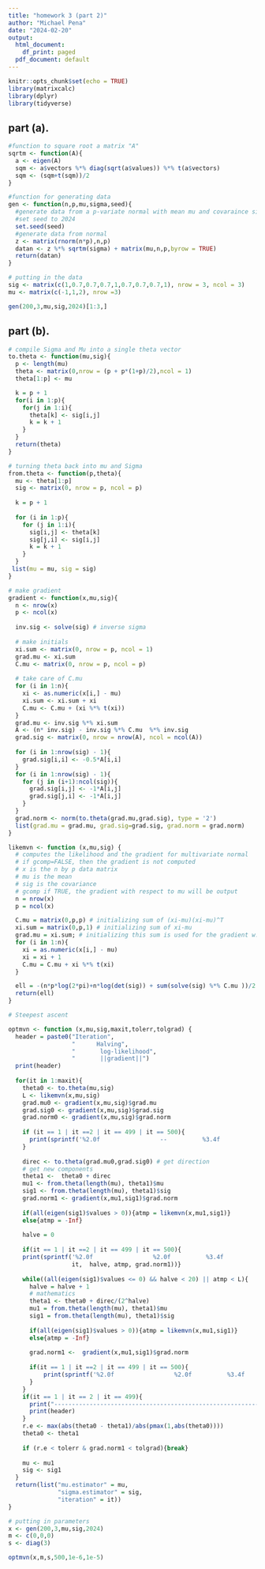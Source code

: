 ```yaml
---
title: "homework 3 (part 2)"
author: "Michael Pena"
date: "2024-02-20"
output:
  html_document:
    df_print: paged
  pdf_document: default
---
```


```r
knitr::opts_chunk$set(echo = TRUE)
library(matrixcalc)
library(dplyr)
library(tidyverse)
```

## part (a).

```r
#function to square root a matrix "A"
sqrtm <- function(A){
  a <- eigen(A)
  sqm <- a$vectors %*% diag(sqrt(a$values)) %*% t(a$vectors)
  sqm <- (sqm+t(sqm))/2
}

#function for generating data
gen <- function(n,p,mu,sigma,seed){
  #generate data from a p-variate normal with mean mu and covaraince sigma
  #set seed to 2024
  set.seed(seed)
  #generate data from normal
  z <- matrix(rnorm(n*p),n,p)
  datan <- z %*% sqrtm(sigma) + matrix(mu,n,p,byrow = TRUE)
  return(datan)
}
```

```r
# putting in the data
sig <- matrix(c(1,0.7,0.7,0.7,1,0.7,0.7,0.7,1), nrow = 3, ncol = 3)
mu <- matrix(c(-1,1,2), nrow =3)

gen(200,3,mu,sig,2024)[1:3,]


```

## part (b).
 
```r
# compile Sigma and Mu into a single theta vector
to.theta <- function(mu,sig){
  p <- length(mu)
  theta <- matrix(0,nrow = (p + p*(1+p)/2),ncol = 1)
  theta[1:p] <- mu

  k = p + 1
  for(i in 1:p){
    for(j in 1:i){
      theta[k] <- sig[i,j]
      k = k + 1
    }
  }
  return(theta)
}
```


```r
# turning theta back into mu and Sigma
from.theta <- function(p,theta){
  mu <- theta[1:p]
  sig <- matrix(0, nrow = p, ncol = p)
  
  k = p + 1
  
  for (i in 1:p){
    for (j in 1:i){
      sig[i,j] <- theta[k]
      sig[j,i] <- sig[i,j]
      k = k + 1
    }
  }
 list(mu = mu, sig = sig) 
}
```

 
```r
# make gradient
gradient <- function(x,mu,sig){
  n <- nrow(x)
  p <- ncol(x)
  
  inv.sig <- solve(sig) # inverse sigma
  
  # make initials
  xi.sum <- matrix(0, nrow = p, ncol = 1)
  grad.mu <- xi.sum
  C.mu <- matrix(0, nrow = p, ncol = p)
  
  # take care of C.mu
  for (i in 1:n){
    xi <- as.numeric(x[i,] - mu)
    xi.sum <- xi.sum + xi
    C.mu <- C.mu + (xi %*% t(xi))
  }
  grad.mu <- inv.sig %*% xi.sum
  A <- (n* inv.sig) - inv.sig %*% C.mu  %*% inv.sig
  grad.sig <- matrix(0, nrow = nrow(A), ncol = ncol(A))
  
  for (i in 1:nrow(sig) - 1){
    grad.sig[i,i] <- -0.5*A[i,i]
  }
  for (i in 1:nrow(sig) - 1){
    for (j in (i+1):ncol(sig)){
      grad.sig[i,j] <- -1*A[i,j]
      grad.sig[j,i] <- -1*A[i,j]
    }
  }
  grad.norm <- norm(to.theta(grad.mu,grad.sig), type = '2')
  list(grad.mu = grad.mu, grad.sig=grad.sig, grad.norm = grad.norm)
}

```

 
```r
likemvn <- function (x,mu,sig) {
  # computes the likelihood and the gradient for multivariate normal
  # if gcomp=FALSE, then the gradient is not computed
  # x is the n by p data matrix
  # mu is the mean
  # sig is the covariance
  # gcomp if TRUE, the gradient with respect to mu will be output
  n = nrow(x)
  p = ncol(x)

  C.mu = matrix(0,p,p) # initializing sum of (xi-mu)(xi-mu)^T
  xi.sum = matrix(0,p,1) # initializing sum of xi-mu
  grad.mu = xi.sum; # initializing this sum is used for the gradient w.r.t. mu
  for (i in 1:n){
    xi = as.numeric(x[i,] - mu)
    xi = xi + 1
    C.mu = C.mu + xi %*% t(xi)
  }

  ell = -(n*p*log(2*pi)+n*log(det(sig)) + sum(solve(sig) %*% C.mu ))/2
  return(ell)
}

```

```r
# Steepest ascent

optmvn <- function (x,mu,sig,maxit,tolerr,tolgrad) {
  header = paste0("Iteration",
                  "      Halving",
                  "       log-likelihood",
                  "       ||gradient||")
  print(header)
  
  for(it in 1:maxit){
    theta0 <- to.theta(mu,sig)
    L <- likemvn(x,mu,sig)
    grad.mu0 <- gradient(x,mu,sig)$grad.mu
    grad.sig0 <- gradient(x,mu,sig)$grad.sig
    grad.norm0 <- gradient(x,mu,sig)$grad.norm
    
    if (it == 1 | it ==2 | it == 499 | it == 500){
      print(sprintf('%2.0f                 --          %3.4f               %.1e',it,L,grad.norm0))
    }
    
    direc <- to.theta(grad.mu0,grad.sig0) # get direction
    # get new components
    theta1 <-  theta0 + direc
    mu1 <- from.theta(length(mu), theta1)$mu
    sig1 <- from.theta(length(mu), theta1)$sig
    grad.norm1 <- gradient(x,mu1,sig1)$grad.norm
    
    if(all(eigen(sig1)$values > 0)){atmp = likemvn(x,mu1,sig1)}
    else{atmp = -Inf}
    
    halve = 0
    
    if(it == 1 | it ==2 | it == 499 | it == 500){
    print(sprintf('%2.0f                 %2.0f          %3.4f               %.1e', 
                  it,  halve, atmp, grad.norm1))}
    
    while((all(eigen(sig1)$values <= 0) && halve < 20) || atmp < L){
      halve = halve + 1
      # mathematics
      theta1 <- theta0 + direc/(2^halve)
      mu1 = from.theta(length(mu), theta1)$mu
      sig1 = from.theta(length(mu), theta1)$sig
      
      if(all(eigen(sig1)$values > 0)){atmp = likemvn(x,mu1,sig1)}
      else{atmp = -Inf}
      
      grad.norm1 <-  gradient(x,mu1,sig1)$grad.norm
      
      if(it == 1 | it ==2 | it == 499 | it == 500){
          print(sprintf('%2.0f                 %2.0f          %3.4f               %.1e',it,  halve,atmp, grad.norm1))
      }
    }
    if(it == 1 | it == 2 | it == 499){
      print("-----------------------------------------------------------------")
      print(header)
    }
    r.e <- max(abs(theta0 - theta1)/abs(pmax(1,abs(theta0))))
    theta0 <- theta1
    
    if (r.e < tolerr & grad.norm1 < tolgrad){break}
    
    mu <- mu1
    sig <- sig1
  }
  return(list("mu.estimator" = mu,
              "sigma.estimator" = sig,
              "iteration" = it))
}
```

\newpage

```r
# putting in parameters
x <- gen(200,3,mu,sig,2024)
m <- c(0,0,0)
s <- diag(3)

optmvn(x,m,s,500,1e-6,1e-5)
```



